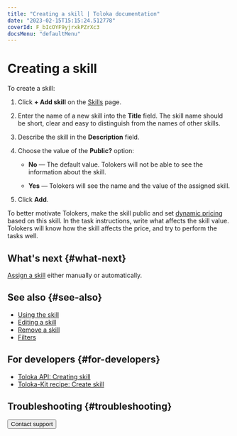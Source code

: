 ```yaml
---
title: "Creating a skill | Toloka documentation"
date: "2023-02-15T15:15:24.512778"
coverId: F_bIcOYF9yjrxkPZrXc3
docsMenu: "defaultMenu"
---
```



# Creating a skill

To create a skill:

1. Click **+ Add skill** on the [Skills](https://platform.toloka.ai/requester/quality) page.

1. Enter the name of a new skill into the **Title** field. The skill name should be short, clear and easy to distinguish from the names of other skills.

1. Describe the skill in the **Description** field.

1. Choose the value of the **Public?** option:

    - **No** — The default value. Tolokers will not be able to see the information about the skill.

    - **Yes** — Tolokers will see the name and the value of the assigned skill.

1. Click **Add**.

<Note mode="tip" title="Tip">

To better motivate Tolokers, make the skill public and set [dynamic pricing](/docs/glossary#dynamic-pricing) based on this skill. In the task instructions, write what affects the skill value. Tolokers will know how the skill affects the price, and try to perform the tasks well.

</Note>

## What's next {#what-next}

[Assign a skill](/docs/guide/nav-assign) either manually or automatically.

## See also {#see-also}

- [Using the skill](/docs/guide/nav-use)
- [Editing a skill](/docs/guide/nav-edit)
- [Remove a skill](/docs/guide/nav-delete)
- [Filters](/docs/guide/filters)

## For developers {#for-developers}

- [Toloka API: Creating skill](https://toloka.ai/docs/api/api-reference/#post-/skills)
- [Toloka-Kit recipe: Create skill](/docs/toloka-kit/recipes/create-skill)

## Troubleshooting {#troubleshooting}

<FaqSkillForEveryPool/>

<FaqSkillForDifferentProjects/>

<TroubleshootingTraining/>

<Button themeColor="light" view="default" size="l" type="link" url="/docs/guide/troubleshooting/support?form-source=guide-nav-create">Contact support</Button>
